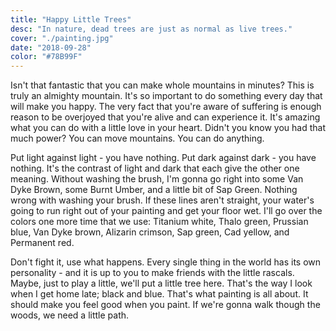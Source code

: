 ```yaml
---
title: "Happy Little Trees"
desc: "In nature, dead trees are just as normal as live trees."
cover: "./painting.jpg"
date: "2018-09-28"
color: "#78B99F"
---
```


Isn't that fantastic that you can make whole mountains in minutes? This is truly an almighty mountain. It's so important to do something every day that will make you happy. The very fact that you're aware of suffering is enough reason to be overjoyed that you're alive and can experience it. It's amazing what you can do with a little love in your heart. Didn't you know you had that much power? You can move mountains. You can do anything.  

Put light against light - you have nothing. Put dark against dark - you have nothing. It's the contrast of light and dark that each give the other one meaning. Without washing the brush, I'm gonna go right into some Van Dyke Brown, some Burnt Umber, and a little bit of Sap Green. Nothing wrong with washing your brush. If these lines aren't straight, your water's going to run right out of your painting and get your floor wet. I'll go over the colors one more time that we use: Titanium white, Thalo green, Prussian blue, Van Dyke brown, Alizarin crimson, Sap green, Cad yellow, and Permanent red.  

Don't fight it, use what happens. Every single thing in the world has its own personality - and it is up to you to make friends with the little rascals. Maybe, just to play a little, we'll put a little tree here. That's the way I look when I get home late; black and blue. That's what painting is all about. It should make you feel good when you paint. If we're gonna walk though the woods, we need a little path.  

